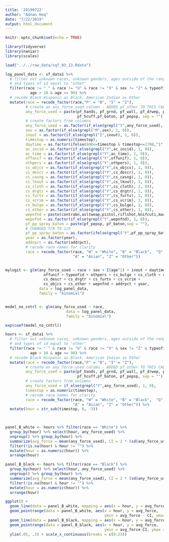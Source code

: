 ```yaml
---
title: '20190722'
author: "Adnan Hoq"
date: "7/22/2019"
output: html_document
---
```


```r
knitr::opts_chunk$set(echo = TRUE)
```

```r
library(tidyverse)
library(naniar)
library(scales)
```


```r
load("../../raw_data/sqf_03_13.Rdata")
```


```r

log_panel_data <- sf_data1 %>%
  # filter out unknown races, unknown genders, ages outside of the range 10-90,
  # and types of id equal to "other"
  filter(race != " " & race != "U" & race != "X" & sex != "Z" & typeofid != "O" &
           age > 10 & age <= 90) %>%
  # recode Black Hispanic as Black, American Indian as Other
  mutate(race = recode_factor(race,"P" = "B", "I" = "Z"),
         # create an any_force_used column - ADDED pf_other TO THIS CALCULATION
         any_force_used = paste(pf_hands, pf_grnd, pf_wall, pf_drwep, pf_ptwep,
                                pf_hcuff,pf_baton, pf_pepsp, sep = ""),
         # create factors from columns
         any_force_used = as.factor(if_else(grepl("Y",any_force_used), 1, 0)),
         sex = as.factor(if_else(grepl("M",sex), 1, 0)),
         inout = as.factor(if_else(grepl("I",inout), 1, 0)),
         timestop = as.numeric(timestop),
         daytime = as.factor(ifelse(600<=timestop & timestop<=1700,"1","0")),
         ac_incid = as.factor(if_else(grepl("Y",ac_incid), 1, 0)),
         ac_time = as.factor(if_else(grepl("Y",ac_time), 1, 0)),
         offunif = as.factor(if_else(grepl("Y",offunif), 1, 0)),
         othpers = as.factor(if_else(grepl("Y",othpers), 1, 0)),
         cs_objcs = as.factor(if_else(grepl("Y",cs_objcs), 1, 0)),
         cs_descr = as.factor(if_else(grepl("Y",cs_descr), 1, 0)),
         cs_casng = as.factor(if_else(grepl("Y",cs_casng), 1, 0)),
         cs_lkout = as.factor(if_else(grepl("Y",cs_lkout), 1, 0)),
         cs_cloth = as.factor(if_else(grepl("Y",cs_cloth), 1, 0)),
         cs_drgtr = as.factor(if_else(grepl("Y",cs_drgtr), 1, 0)),
         cs_furtv = as.factor(if_else(grepl("Y",cs_furtv), 1, 0)),
         cs_vcrim = as.factor(if_else(grepl("Y",cs_vcrim), 1, 0)),
         cs_bulge = as.factor(if_else(grepl("Y",cs_bulge), 1, 0)),
         cs_other = as.factor(if_else(grepl("Y",cs_other), 1, 0)),
         wepnfnd = paste(contrabn,asltweap,pistol,riflshot,knifcuti,machgun,othrweap, sep = ""),
         wepnfnd = as.factor(if_else(grepl("Y",wepnfnd), 1, 0)),
         pf_pp_spray_baton = paste(pf_pepsp, pf_baton,sep = ""),
         # CHANGED Y/N TO 1/0
         pf_pp_spray_baton = as.factor(ifelse(grepl("Y",pf_pp_spray_baton), 1, 0)),
         year = as.factor(year),
         addrpct = as.factor(addrpct),
         # recode race names for clarity
         race = recode_factor(race, "W" = "White", "B" = "Black",  "Q" ="Hispanic",
                              "A" = "Asian", "Z" = "Other"))


mylogit <- glm(any_force_used ~ race + sex + I(age^2) + inout + daytime + ac_incid + ac_time +
                 offunif + typeofid + othpers + cs_bulge + cs_cloth + cs_casng + cs_lkout +
                 cs_descr + cs_drgtr + cs_furtv + cs_vcrim +
                 cs_objcs + cs_other + wepnfnd + addrpct + year,
               data = log_panel_data,
               family = "binomial")


model_no_cntrl <- glm(any_force_used ~ race,
                           data = log_panel_data,
                           family = "binomial")

exp(coef(model_no_cntrl))

```

```r

hours <- sf_data1 %>%
  # filter out unknown races, unknown genders, ages outside of the range 10-90,
  # and types of id equal to "other"
  filter(race != " " & race != "U" & race != "X" & sex != "Z" & typeofid != "O" &
           age > 10 & age <= 90) %>%
  # recode Black Hispanic as Black, American Indian as Other
  mutate(race = recode_factor(race,"P" = "B", "I" = "Z"),
         # create an any_force_used column - ADDED pf_other TO THIS CALCULATION
         any_force_used = paste(pf_hands, pf_grnd, pf_wall, pf_drwep, pf_ptwep,
                                pf_hcuff,pf_baton, pf_pepsp, sep = ""),
         # create factors from columns
         any_force_used = if_else(grepl("Y",any_force_used), 1, 0),
         timestop = as.numeric(timestop),
         # recode race names for clarity
         race = recode_factor(race, "W" = "White", "B" = "Black",  "Q" ="Hispanic",
                              "A" = "Asian", "Z" = "Other")) %>%
  mutate(hour = str_sub(timestop, 0, -3))

  

panel_B_white <- hours %>% filter(race == "White") %>%
  group_by(hour) %>% select(hour, any_force_used) %>%
  ungroup() %>% group_by(hour) %>% 
  summarize(avg_force = mean(any_force_used), CI = 2 * (sd(any_force_used)/sqrt(n()))) %>%
  filter(!is.na(hour) & hour != "") %>% 
  mutate(hour = as.numeric(hour)) %>%
  arrange(hour)

panel_B_black <- hours %>% filter(race == "Black") %>%
  group_by(hour) %>% select(hour, any_force_used) %>%
  ungroup() %>% group_by(hour) %>% 
  summarize(avg_force = mean(any_force_used), CI = 2 * (sd(any_force_used)/sqrt(n()))) %>%
  filter(!is.na(hour) & hour != "") %>% 
  mutate(hour = as.numeric(hour)) %>%
  arrange(hour)

ggplot() + 
  geom_line(data = panel_B_white, mapping = aes(x = hour, y = avg_force)) +
  geom_pointrange(data = panel_B_white, aes(x = hour, y = avg_force, 
                                            ymin = avg_force - CI, ymax = avg_force + CI)) +
  geom_line(data = panel_B_black, mapping = aes(x = hour, y = avg_force)) +
  geom_pointrange(data = panel_B_black, aes(x = hour, y = avg_force, 
                                            ymin = avg_force-CI, ymax = avg_force + CI)) +
  ylim(.05, .3) + scale_x_continuous(breaks = c(0:23))

```